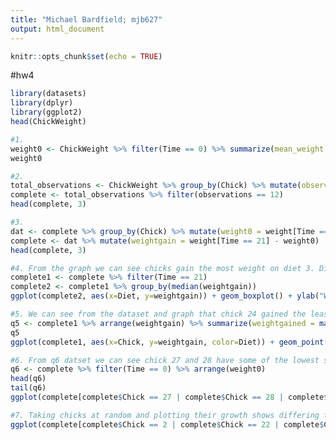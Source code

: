 ```yaml
---
title: "Michael Bardfield; mjb627"
output: html_document
---
```


```r
knitr::opts_chunk$set(echo = TRUE)
```
#hw4
```r
library(datasets)
library(dplyr)
library(ggplot2)
head(ChickWeight)

#1. 
weight0 <- ChickWeight %>% filter(Time == 0) %>% summarize(mean_weight = mean(weight), sd_weight = sd(weight))
weight0

#2.
total_observations <- ChickWeight %>% group_by(Chick) %>% mutate(observations = n())
complete <- total_observations %>% filter(observations == 12)
head(complete, 3)

#3.
dat <- complete %>% group_by(Chick) %>% mutate(weight0 = weight[Time == 0])
complete <- dat %>% mutate(weightgain = weight[Time == 21] - weight0)
head(complete, 3)

#4. From the graph we can see chicks gain the most weight on diet 3. Diet 1 shows the least weight gain and diet 2 has the greatest variation in weight gain. Diet 4 shows the second highest weight gain. 
complete1 <- complete %>% filter(Time == 21)
complete2 <- complete1 %>% group_by(median(weightgain))
ggplot(complete2, aes(x=Diet, y=weightgain)) + geom_boxplot() + ylab("Weight Gain") + ylim(0,300)

#5. We can see from the dataset and graph that chick 24 gained the least weight on diet 2 and chick 35 gained the most weight on diet 3.
q5 <- complete1 %>% arrange(weightgain) %>% summarize(weightgained = max(weightgain), Diet = Diet)
q5
ggplot(complete1, aes(x=Chick, y=weightgain, color=Diet)) + geom_point() + coord_flip()

#6. From q6 datset we can see chick 27 and 28 have some of the lowest starting weight and chick 19 and 23 have some of the highest starting weight. The higher starting weights end with higher final weights than the lower starting weights. From 0 to 5 days they have the same projectories. After 5 days chick 19 differs off the trajectory. After day 10 all of the growths change with the exception of chick 27 and 23 being the same weight around day 17.
q6 <- complete %>% filter(Time == 0) %>% arrange(weight0)
head(q6)
tail(q6)
ggplot(complete[complete$Chick == 27 | complete$Chick == 28 | complete$Chick == 19 | complete$Chick == 23,], aes(x=Time, y=weight, color=Chick)) + geom_line()

#7. Taking chicks at random and plotting their growth shows differing final weights with all diets. This indicates that all chicks are different. They all gain/lose weights differently which could cause weird results in the dataset.
ggplot(complete[complete$Chick == 2 | complete$Chick == 22 | complete$Chick == 32 | complete$Chick == 43 | complete$Chick == 7 | complete$Chick == 21 | complete$Chick == 31 | complete$Chick == 42,], aes(x=Time, y=weight, color=Chick)) + geom_line() + facet_wrap(~Diet)




```

